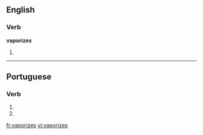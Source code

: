 ==English==

===Verb===
'''vaporizes'''

# {{third-person singular of|vaporize}}

----

==Portuguese==

===Verb===
{{pt-verb form}}

# {{pt-verb form of|vaporizar|ar|subjunctive|present|singular|second}}
# {{pt-verb form of|vaporizar|ar|imperative|negative|singular|second}}

[[fr:vaporizes]]
[[vi:vaporizes]]